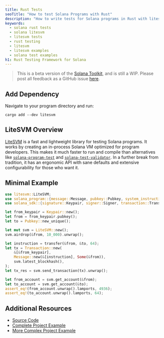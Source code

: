 ```yaml
---
title: Rust Tests
seoTitle: "How to test Solana Programs with Rust"
description: "How to write tests for Solana programs in Rust with litesvm"
keywords:
  - solana rust tests
  - solana litesvm
  - litesvm tests
  - rust testing
  - litesvm
  - litesvm examples
  - solana test examples
h1: Rust Testing Framework for Solana
---
```


> This is a beta version of the [Solana Toolkit](/docs/toolkit/), and is still a
> WIP. Please post all feedback as a GitHub issue
> [here](https://github.com/solana-foundation/mucho/issues/new?title=%5Btoolkit%5D%20).

## Add Dependency

Navigate to your program directory and run:

```shell
cargo add --dev litesvm
```

## LiteSVM Overview

[LiteSVM](https://github.com/LiteSVM/litesvm) is a fast and lightweight library
for testing Solana programs. It works by creating an in-process Solana VM
optimized for program developers. This makes it much faster to run and compile
than alternatives like [`solana-program-test`](/docs/toolkit/test-suite/basics)
and [`solana-test-validator`](/docs/toolkit/local-validator). In a further break
from tradition, it has an ergonomic API with sane defaults and extensive
configurability for those who want it.

## Minimal Example

```rust
use litesvm::LiteSVM;
use solana_program::{message::Message, pubkey::Pubkey, system_instruction::transfer};
use solana_sdk::{signature::Keypair, signer::Signer, transaction::Transaction};

let from_keypair = Keypair::new();
let from = from_keypair.pubkey();
let to = Pubkey::new_unique();

let mut svm = LiteSVM::new();
svm.airdrop(&from, 10_000).unwrap();

let instruction = transfer(&from, &to, 64);
let tx = Transaction::new(
    &[&from_keypair],
    Message::new(&[instruction], Some(&from)),
    svm.latest_blockhash(),
);
let tx_res = svm.send_transaction(tx).unwrap();

let from_account = svm.get_account(&from);
let to_account = svm.get_account(&to);
assert_eq!(from_account.unwrap().lamports, 4936);
assert_eq!(to_account.unwrap().lamports, 64);

```

## Additional Resources

- [Source Code](https://github.com/LiteSVM/litesvm)
- [Complete Project Example](https://github.com/cavemanloverboy/nawnce/blob/main/src/lib.rs)
- [More Complex Project Example](https://github.com/pyth-network/per)
